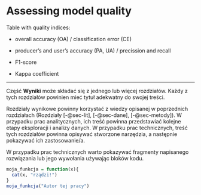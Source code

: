 # Assessing model quality {#sec-results-eval}

Table with quality indices:

-   overall accuracy (OA) / classification error (CE)

-   producer's and user's accuracy (PA, UA) / precission and recall

-   F1-score

-   Kappa coefficient

------------------------------------------------------------------------

Część **Wyniki** może składać się z jednego lub więcej rozdziałów.
Każdy z tych rozdziałów powinien mieć tytuł adekwatny do swojej treści.

Rozdziały wynikowe powinny korzystać z wiedzy opisanej w poprzednich rozdziałach (Rozdziały [-@sec-lit], [-@sec-dane], [-@sec-metody]).
W przypadku prac analitycznych, ich treść powinna przedstawiać kolejne etapy eksploracji i analizy danych.
W przypadku prac technicznych, treść tych rozdziałów powinna opisywać stworzone narzędzia, a następnie pokazywać ich zastosowanie/a.

W przypadku prac technicznych warto pokazywać fragmenty napisanego rozwiązania lub jego wywołania używając bloków kodu.

```r
moja_funkcja = function(x){
  cat(x, "rządzi!")
}
moja_funkcja("Autor tej pracy")
```

